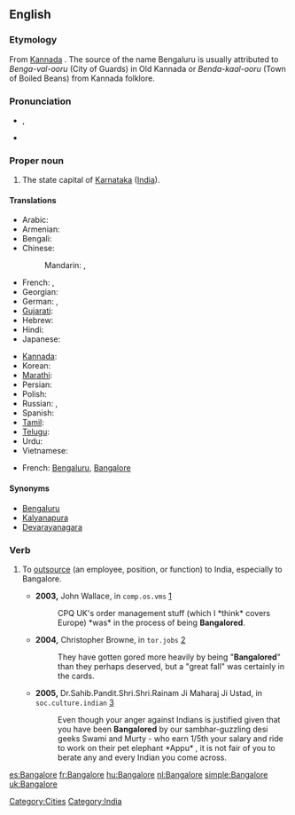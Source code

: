{{wikipedia}}
==English==

===Etymology===
From [[wikipedia:Kannada|Kannada]] {{term|||tr=Bengaluru}}. The source of the name Bengaluru is usually attributed to ''Benga-val-ooru'' (City of Guards) in Old Kannada or ''Benda-kaal-ooru'' (Town of Boiled Beans) from Kannada folklore.

===Pronunciation===
* {{IPA|/'bæŋgəlɔː(ɹ)/}}, {{SAMPA|/"b{Ng@lor/}}
* {{rhymes|ɔː(r)}}

===Proper noun===
{{en-proper noun}}

# The state capital of [[Karnataka]] ([[India]]).

====Translations====
{{trans-top|state capital of Karnataka, India}}
* Arabic: {{t|ar|بنغالور|m|tr=banghaluur}} <!-- [[ﺮﻮﻠﺎﻜﺬﺎﺒ]] ??? -->
* Armenian: {{t|hy|Բենգալուրու|tr=Bengaluru}}
* Bengali: {{t|bn|বেঙ্গালুরু|sc=Beng|xs=Bengali}}
* Chinese:
*: Mandarin: {{t|cmn|班加羅爾|sc=Hani}},  {{t|cmn|班加罗尔|tr=Bānjiāluó'ěr|sc=Hani}}
* French: {{t+|fr|Bangalore|m}},  {{t|fr|Bengaluru|m}}
* Georgian: {{t|ka|ბენგალურუ|sc=Geor|xs=Georgian}}
* German: {{t-|de|Bangalore|n}},  {{t|de|Bengaluru|n}}
* [[Gujarati]]: {{t|gu|બેંગલોર|sc=Gujr|xs=Gujarati}}
* Hebrew: {{t|he|בנגלור}}
* Hindi: {{t-|hi|बंगलूर|tr=baṅgalūr|xs=Hindi}}
* Japanese: {{t|ja|バンガロール|tr=Bangarōru}}
{{trans-mid}}
* [[Kannada]]: {{t|kn|ಬೆಂಗಳೂರು|tr=Bengaḷūru|sc=Knda|xs=Kannada}}
* Korean: {{t|ko|벵갈루루|tr=Benggalluru}}
* [[Marathi]]: {{t|mr|बंगलोर|sc=Deva|xs=Marathi}}
* Persian: {{t|fa|بنگالورو|xs=Persian}}
* Polish: {{t|pl|Bangalur|m}}
* Russian: {{t|ru|Бангалор|m|tr=Bangalór}},  {{t|ru|Бенгалуру|m|tr=Bengalúru}}
* Spanish: {{t+|es|Bangalore|m}}
* [[Tamil]]: {{t|ta|பெங்களூர்|xs=Tamil}}
* [[Telugu]]: {{t|te|బెంగుళూరు}}
* Urdu: {{t|ur|بنگلور|xs=Urdu}} <!-- [[ﺮﻮﻠﺎﻜﺬﺒ]] ??? -->
* Vietnamese: {{t|vi|Bengaluru|xs=Vietnamese}}
{{trans-bottom}}

{{checktrans-top}}
* French: [[Bengaluru]], [[Bangalore]]
{{checktrans-bottom}}

====Synonyms====
* [[Bengaluru]]
* [[Kalyanapura]] {{qualifier|former name}}
* [[Devarayanagara]] {{qualifier|former name}}

===Verb===
{{en-verb|Bangalor|es}}

# {{business}} To [[outsource]] (an employee, position, or function) to India, especially to Bangalore.
#* '''2003,''' John Wallace, in <tt>comp.os.vms</tt> [http://groups.google.com/group/comp.os.vms/msg/ce77d22d1295d23f?dmode=source&hl=en]
#*: CPQ UK's order management stuff (which I *think* covers Europe) *was* in the process of being '''Bangalored'''.
#* '''2004,''' Christopher Browne, in <tt>tor.jobs</tt> [http://groups.google.com/group/tor.jobs/msg/15ded27663ed52bc?dmode=source&hl=en]
#*: They have gotten gored more heavily by being "'''Bangalored'''" than they perhaps deserved, but a "great fall" was certainly in the cards.
#* '''2005,''' Dr.Sahib.Pandit.Shri.Shri.Rainam Ji Maharaj Ji Ustad, in <tt>soc.culture.indian</tt> [http://groups.google.com/group/soc.culture.indian/msg/f44afa71b51ada83?dmode=source]
#*: Even though your anger against Indians is  justified given that you have been '''Bangalored''' by our sambhar-guzzling desi geeks Swami and Murty - who earn 1/5th your salary and ride to work on their pet elephant *Appu* , it is not fair of you to berate any and every Indian you come across.

[[Category:Cities]]
[[Category:India]]

[[es:Bangalore]]
[[fr:Bangalore]]
[[hu:Bangalore]]
[[nl:Bangalore]]
[[simple:Bangalore]]
[[uk:Bangalore]]